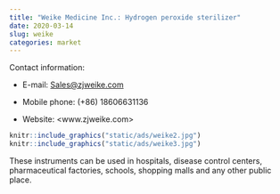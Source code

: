 ```yaml
---
title: "Weike Medicine Inc.: Hydrogen peroxide sterilizer"
date: 2020-03-14
slug: weike
categories: market
---
```


Contact information:

- E-mail: <Sales@zjweike.com>

- Mobile phone: (+86) 18606631136

- Website: <www.zjweike.com>

```r
knitr::include_graphics("static/ads/weike2.jpg")
knitr::include_graphics("static/ads/weike3.jpg")
```

These instruments can be used in hospitals, disease control centers, pharmaceutical factories, schools, shopping malls and any other public place.